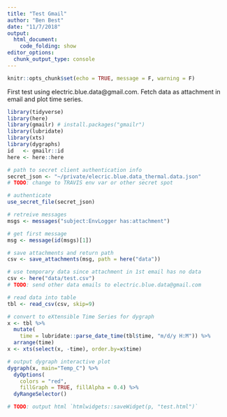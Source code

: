 ```yaml
---
title: "Test Gmail"
author: "Ben Best"
date: "11/7/2018"
output:
  html_document:
    code_folding: show
editor_options:
  chunk_output_type: console
---
```


```r
knitr::opts_chunk$set(echo = TRUE, message = F, warning = F)
```

First test using electric.blue.data@gmail.com. Fetch data as attachment in email and plot time series.

```r
library(tidyverse)
library(here)
library(gmailr) # install.packages("gmailr")
library(lubridate)
library(xts)
library(dygraphs)
id   <- gmailr::id
here <- here::here

# path to secret client authentication info
secret_json <- "~/private/elecric.blue.data_thermal.data.json"
# TODO: change to TRAVIS env var or other secret spot

# authenticate
use_secret_file(secret_json)

# retreive messages
msgs <- messages("subject:EnvLogger has:attachment")

# get first message
msg <- message(id(msgs)[1])

# save attachments and return path
csv <- save_attachments(msg, path = here("data"))

# use temporary data since attachment in 1st email has no data
csv <- here("data/test.csv")
# TODO: send other data emails to electric.blue.data@gmail.com

# read data into table
tbl <- read_csv(csv, skip=9)

# convert to eXtensible Time Series for dygraph
x <- tbl %>%
  mutate(
    time = lubridate::parse_date_time(tbl$time, "m/d/y H:M")) %>%
  arrange(time)
x <- xts(select(x, -time), order.by=x$time)

# output dygraph interactive plot
dygraph(x, main="Temp_C") %>%
  dyOptions(
    colors = "red",
    fillGraph = TRUE, fillAlpha = 0.4) %>%
  dyRangeSelector()

# TODO: output html `htmlwidgets::saveWidget(p, "test.html")`
```
